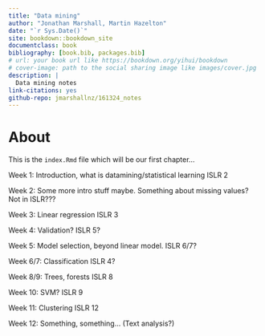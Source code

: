 ```yaml
--- 
title: "Data mining"
author: "Jonathan Marshall, Martin Hazelton"
date: "`r Sys.Date()`"
site: bookdown::bookdown_site
documentclass: book
bibliography: [book.bib, packages.bib]
# url: your book url like https://bookdown.org/yihui/bookdown
# cover-image: path to the social sharing image like images/cover.jpg
description: |
  Data mining notes
link-citations: yes
github-repo: jmarshallnz/161324_notes
---
```


# About

This is the `index.Rmd` file which will be our first chapter...

Week 1: Introduction, what is datamining/statistical learning ISLR 2

Week 2: Some more intro stuff maybe. Something about missing values? Not in ISLR???

Week 3: Linear regression ISLR 3

Week 4: Validation? ISLR 5?

Week 5: Model selection, beyond linear model. ISLR 6/7?

Week 6/7: Classification ISLR 4?

Week 8/9: Trees, forests ISLR 8

Week 10: SVM? ISLR 9

Week 11: Clustering ISLR 12

Week 12: Something, something... (Text analysis?)

